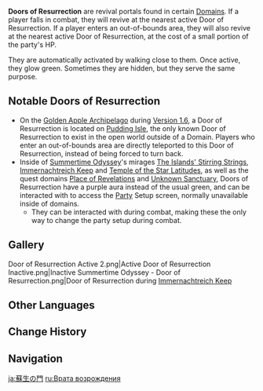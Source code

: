 {{Terminology Infobox
|image        = Door of Resurrection Active.png
|caption      = A Door of Resurrection at [[Pudding Isle/1.6|Pudding Isle]], [[Golden Apple Archipelago/1.6|Golden Apple Archipelago]]
|type         = Exploration
|world        = Teyvat
}}
'''Doors of Resurrection''' are revival portals found in certain [[Domains]]. If a player falls in combat, they will revive at the nearest active Door of Resurrection. If a player enters an out-of-bounds area, they will also revive at the nearest active Door of Resurrection, at the cost of a small portion of the party's HP.

They are automatically activated by walking close to them. Once active, they glow green. Sometimes they are hidden, but they serve the same purpose.

==Notable Doors of Resurrection==
* On the [[Golden Apple Archipelago/1.6|Golden Apple Archipelago]] during [[Version 1.6]], a Door of Resurrection is located on [[Pudding Isle/1.6|Pudding Isle]], the only known Door of Resurrection to exist in the open world outside of a Domain. Players who enter an out-of-bounds area are directly teleported to this Door of Resurrection, instead of being forced to turn back.
* Inside of [[Summertime Odyssey]]'s mirages [[The Islands' Stirring Strings]], [[Immernachtreich Keep]] and [[Temple of the Star Latitudes]], as well as the quest domains [[Place of Revelations]] and [[Unknown Sanctuary]], Doors of Resurrection have a purple aura instead of the usual green, and can be interacted with to access the [[Party]] Setup screen, normally unavailable inside of domains.
** They can be interacted with during combat, making these the only way to change the party setup during combat.

==Gallery==
<gallery>
Door of Resurrection Active 2.png|Active
Door of Resurrection Inactive.png|Inactive
Summertime Odyssey - Door of Resurrection.png|Door of Resurrection during [[Immernachtreich Keep]]
</gallery>

==Other Languages==
{{Other Languages|default_hidden=1
|en      = Door of Resurrection
|zhs     = 复苏之门
|zhs_rm  = Fùsū zhī Mén
|zht     = 復甦之門
|zht_rm  = Fùsū zhī Mén
|ja      = 蘇生の門
|ja_rm   = Sosei no Mon{{Assumed}}
|ko      = 재생<->의 문
|es      = Portal de resurrección
|fr      = Porte de la résurrection
|ru      = Врата возрождения
|th      = ประตูแห่งการคืนชีพแล้ว
|th_rm   = 
|vi      = Cửa Hồi Sinh
|de      = Tor der Wiedergeburt
|id      = Pintu Kehidupan
|pt      = Porta da Ressurreição
|tr      = Canlandırma Kapısı
|it      = Porta della rinascita
}}

==Change History==
{{Change History|1.0}}

==Navigation==
{{Combat Navbox}}

[[ja:蘇生の門]]
[[ru:Врата возрождения]]